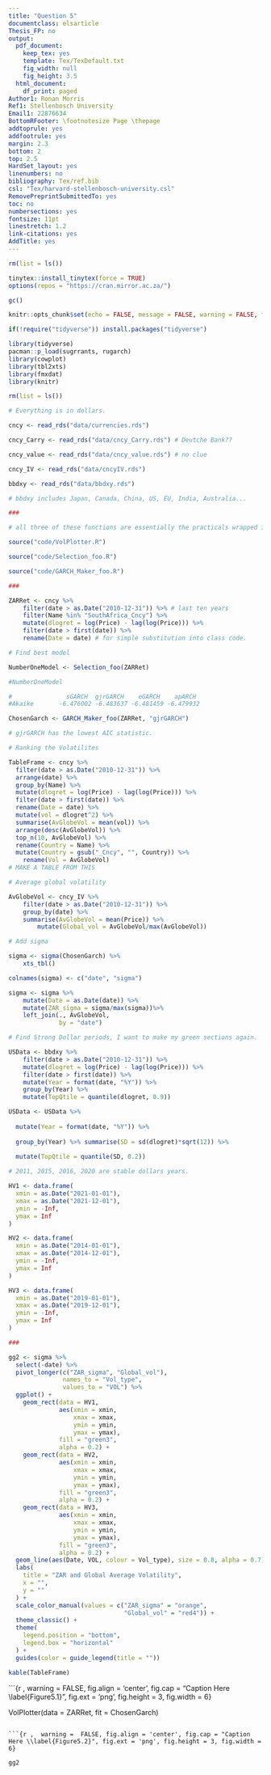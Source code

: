 ```yaml
---
title: "Question 5"
documentclass: elsarticle
Thesis_FP: no
output:
  pdf_document:
    keep_tex: yes
    template: Tex/TexDefault.txt
    fig_width: null
    fig_height: 3.5
  html_document:
    df_print: paged
Author1: Ronan Morris
Ref1: Stellenbosch University
Email1: 22876634
BottomRFooter: \footnotesize Page \thepage
addtoprule: yes
addfootrule: yes
margin: 2.3
bottom: 2
top: 2.5
HardSet_layout: yes
linenumbers: no
bibliography: Tex/ref.bib
csl: "Tex/harvard-stellenbosch-university.csl"
RemovePreprintSubmittedTo: yes
toc: no
numbersections: yes
fontsize: 11pt
linestretch: 1.2
link-citations: yes
AddTitle: yes
---
```

```r

rm(list = ls())

tinytex::install_tinytex(force = TRUE)
options(repos = "https://cran.mirror.ac.za/")

gc() 

knitr::opts_chunk$set(echo = FALSE, message = FALSE, warning = FALSE, fig.width = 6, fig.height = 5, fig.pos="H", fig.pos = 'H')

if(!require("tidyverse")) install.packages("tidyverse")

library(tidyverse)
pacman::p_load(sugrrants, rugarch)
library(cowplot)
library(tbl2xts)
library(fmxdat)
library(knitr)

```

```r

rm(list = ls())

# Everything is in dollars. 

cncy <- read_rds("data/currencies.rds") 

cncy_Carry <- read_rds("data/cncy_Carry.rds") # Deutche Bank??

cncy_value <- read_rds("data/cncy_value.rds") # no clue

cncy_IV <- read_rds("data/cncyIV.rds") 

bbdxy <- read_rds("data/bbdxy.rds")

# bbdxy includes Japan, Canada, China, US, EU, India, Australia... 

```

```r

###

# all three of these functions are essentially the practicals wrapped in a function. 

source("code/VolPlotter.R") 

source("code/Selection_foo.R")

source("code/GARCH_Maker_foo.R")

###

ZARRet <- cncy %>% 
    filter(date > as.Date("2010-12-31")) %>% # last ten years
    filter(Name %in% "SouthAfrica_Cncy") %>% 
    mutate(dlogret = log(Price) - lag(log(Price))) %>% 
    filter(date > first(date)) %>% 
    rename(Date = date) # for simple substitution into class code.

# Find best model

NumberOneModel <- Selection_foo(ZARRet)

#NumberOneModel

#               sGARCH  gjrGARCH    eGARCH    apARCH
#Akaike       -6.476002 -6.483637 -6.481459 -6.479932

ChosenGarch <- GARCH_Maker_foo(ZARRet, "gjrGARCH") 

# gjrGARCH has the lowest AIC statistic. 

# Ranking the Volatilites

TableFrame <- cncy %>%
  filter(date > as.Date("2010-12-31")) %>%
  arrange(date) %>%
  group_by(Name) %>%
  mutate(dlogret = log(Price) - lag(log(Price))) %>%
  filter(date > first(date)) %>%
  rename(Date = date) %>%
  mutate(vol = dlogret^2) %>%
  summarise(AvGlobeVol = mean(vol)) %>%
  arrange(desc(AvGlobeVol)) %>%
  top_n(10, AvGlobeVol) %>%
  rename(Country = Name) %>%
  mutate(Country = gsub("_Cncy", "", Country)) %>% 
    rename(Vol = AvGlobeVol)
# MAKE A TABLE FROM THIS

# Average global volatility

AvGlobeVol <- cncy_IV %>% 
    filter(date > as.Date("2010-12-31")) %>% 
    group_by(date) %>% 
    summarise(AvGlobeVol = mean(Price)) %>% 
        mutate(Global_vol = AvGlobeVol/max(AvGlobeVol))

# Add sigma

sigma <- sigma(ChosenGarch) %>% 
    xts_tbl() 

colnames(sigma) <- c("date", "sigma") 

sigma <- sigma %>% 
    mutate(Date = as.Date(date)) %>% 
    mutate(ZAR_sigma = sigma/max(sigma))%>% 
    left_join(., AvGlobeVol, 
              by = "date")

# Find Strong Dollar periods, I want to make my green sections again. 

USData <- bbdxy %>% 
    filter(date > as.Date("2010-12-31")) %>% 
    mutate(dlogret = log(Price) - lag(log(Price))) %>% 
    filter(date > first(date)) %>%
    mutate(Year = format(date, "%Y")) %>% 
    group_by(Year) %>%
    mutate(TopQtile = quantile(dlogret, 0.9))

USData <- USData %>% 
  
  mutate(Year = format(date, "%Y")) %>% 
  
  group_by(Year) %>% summarise(SD = sd(dlogret)*sqrt(12)) %>% 
  
  mutate(TopQtile = quantile(SD, 0.2))

# 2011, 2015, 2016, 2020 are stable dollars years. 

HV1 <- data.frame(
  xmin = as.Date("2021-01-01"),
  xmax = as.Date("2021-12-01"),
  ymin = -Inf,
  ymax = Inf
)

HV2 <- data.frame(
  xmin = as.Date("2014-01-01"),
  xmax = as.Date("2014-12-01"),
  ymin = -Inf,
  ymax = Inf
)

HV3 <- data.frame(
  xmin = as.Date("2019-01-01"),
  xmax = as.Date("2019-12-01"),
  ymin = -Inf,
  ymax = Inf
)

###

gg2 <- sigma %>%
  select(-date) %>%
  pivot_longer(c("ZAR_sigma", "Global_vol"),
               names_to = "Vol_type",
               values_to = "VOL") %>%
  ggplot() +
    geom_rect(data = HV1, 
              aes(xmin = xmin, 
                  xmax = xmax, 
                  ymin = ymin, 
                  ymax = ymax), 
              fill = "green3", 
              alpha = 0.2) +
    geom_rect(data = HV2, 
              aes(xmin = xmin, 
                  xmax = xmax, 
                  ymin = ymin, 
                  ymax = ymax), 
              fill = "green3", 
              alpha = 0.2) +
    geom_rect(data = HV3, 
              aes(xmin = xmin, 
                  xmax = xmax, 
                  ymin = ymin, 
                  ymax = ymax), 
              fill = "green3", 
              alpha = 0.2) +
  geom_line(aes(Date, VOL, colour = Vol_type), size = 0.8, alpha = 0.7) +
  labs(
    title = "ZAR and Global Average Volatility",
    x = "",
    y = ""
  ) +
  scale_color_manual(values = c("ZAR_sigma" = "orange", 
                                "Global_vol" = "red4")) +
  theme_classic() +
  theme(
    legend.position = "bottom",  
    legend.box = "horizontal"    
  ) +
  guides(color = guide_legend(title = ""))

```

```r

kable(TableFrame)

```

```{r ,  warning =  FALSE, fig.align = 'center', fig.cap = "Caption Here \\label{Figure5.1}", fig.ext = 'png', fig.height = 3, fig.width = 6}

VolPlotter(data = ZARRet, fit = ChosenGarch)

```

```{r ,  warning =  FALSE, fig.align = 'center', fig.cap = "Caption Here \\label{Figure5.2}", fig.ext = 'png', fig.height = 3, fig.width = 6}

gg2

```

